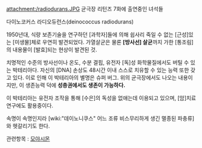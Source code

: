 attachment:/radiodurans.JPG
균극장 리턴즈 7화에 출연중인 녀석들 

다이노코커스 라디오듀런스(deinococcus radiodurans)

1950년대, 식량 보존기술을 연구하던 [과학자]들에 의해 쉽사리 죽일 수 없는 [근성]있는 [미생물]체로 우연히 발견되었다. 가열살균은 물론 '''[방사선] 살균'''까지 가한 [통조림]의 내용물이 [발효]되는 현상이 발견된 것. 

치명적인 수준의 방사선이나 온도, 수분 결핍, 유전자 [독]성 화학물질에서도 버틸 수 있는 박테리아다. 자신의 [DNA] 손상도 48시간 이내 스스로 치유할 수 있는 능력 또한 갖고 있다. 이로 인해 이 박테리아의 별명은 슈퍼 버그. 위의 균극장에서도 나오는 내용이지만, 이 생존능력 덕에 '''성층권에서도 생존이 가능하다.'''

이 박테리아는 유전자 조작을 통해 [수은]의 독성을 없애는데 이용되고 있으며, [암]치료 연구에도 활용중이다.

속명이 속명인지라 [wiki:"데이노니쿠스" 어느 조류 비스무리하게 생긴 멸종된 파충류]와 헷갈리기도 한다.

관련항목 : [[모야시몬]]
